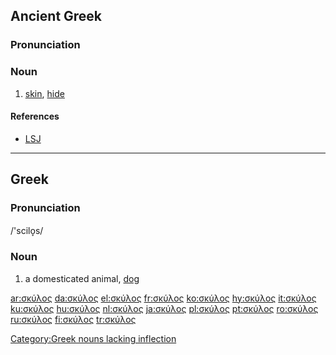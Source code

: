 ==Ancient Greek==

===Pronunciation===
{{grc-ipa-rows|s|kj|u'|l|o|s}}

===Noun===
{{grc-noun|σκύλεος|n|third|skulos|σκυλος}}

# [[skin]], [[hide]]

====References====
*[[w:LSJ|LSJ]]

----

==Greek==

===Pronunciation===
/'scilo̞s/

===Noun===
{{el-noun|m|skýlos|σκύλοι|skýloi}}

# a domesticated animal, [[dog]]

[[Category:Greek nouns lacking inflection]]

[[ar:σκύλος]]
[[da:σκύλος]]
[[el:σκύλος]]
[[fr:σκύλος]]
[[ko:σκύλος]]
[[hy:σκύλος]]
[[it:σκύλος]]
[[ku:σκύλος]]
[[hu:σκύλος]]
[[nl:σκύλος]]
[[ja:σκύλος]]
[[pl:σκύλος]]
[[pt:σκύλος]]
[[ro:σκύλος]]
[[ru:σκύλος]]
[[fi:σκύλος]]
[[tr:σκύλος]]